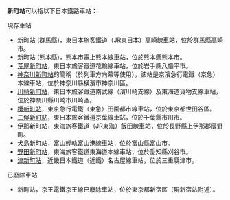 {{NoteTA
|T=zh-hans:新町站;zh-hk:新町站;zh-tw:新町車站;
|1=zh-hans:新町站;zh-hk:新町站;zh-tw:新町車站;
}}
'''新町站'''可以指以下日本鐵路車站：
;現存車站
* [[新町站_(群馬縣)|新町站 (群馬縣)]]，東日本旅客鐵道（JR東日本）高崎線車站，位於群馬縣高崎市。
* [[新町站_(熊本縣)|新町站 (熊本縣)]]，熊本市電上熊本線車站，位於熊本縣熊本市。
* [[荒屋新町站|荒屋新町站]]，東日本旅客鐵道花輪線車站，位於岩手縣八幡平市。
* [[神奈川新町站|神奈川新町站]]的簡稱（於列車方向幕等使用），該站是京濱急行電鐵（京急）本線車站，位於神奈川縣橫濱市神奈川區。
* [[川崎新町站|川崎新町站]]，東日本旅客鐵道南武線（濱川崎支線）及東海道貨物支線車站，位於神奈川縣川崎市川崎區。
* [[櫻新町站|櫻新町站]]，東京急行電鐵（東急）田園都市線車站，位於東京都世田谷區。
* [[二俣新町站|二俣新町站]]，東日本旅客鐵道京葉線車站，位於千葉縣市川市。
* [[伊那新町站|伊那新町站]]，東海旅客鐵道（JR東海）飯田線車站，位於長野縣上伊那郡辰野町。
* [[犬島新町站|犬島新町站]]，富山輕軌富山港線車站，位於富山縣富山市。
* [[野田新町站|野田新町站]]，東海旅客鐵道東海道本線車站，位於愛知縣刈谷市。
* [[津新町站|津新町站]]，近畿日本鐵道（近鐵）名古屋線車站，位於三重縣津市。
;已廢除車站
* 新町站，京王電鐵京王線已廢除車站，位於東京都新宿區（現新宿站附近）。
{{消歧义|Cat=三字車站名消歧義}}
